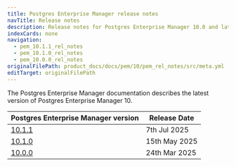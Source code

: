 ```yaml
---
title: Postgres Enterprise Manager release notes
navTitle: Release notes
description: Release notes for Postgres Enterprise Manager 10.0 and later
indexCards: none
navigation:
  - pem_10.1.1_rel_notes
  - pem_10.1.0_rel_notes
  - pem_10.0.0_rel_notes
originalFilePath: product_docs/docs/pem/10/pem_rel_notes/src/meta.yml
editTarget: originalFilePath
---
```



The Postgres Enterprise Manager documentation describes the latest version of Postgres Enterprise Manager 10.


| Postgres Enterprise Manager version | Release Date |
|---|---|
| [10.1.1](./pem_10.1.1_rel_notes) | 7th Jul 2025 |
| [10.1.0](./pem_10.1.0_rel_notes) | 15th May 2025 |
| [10.0.0](./pem_10.0.0_rel_notes) | 24th Mar 2025 |
